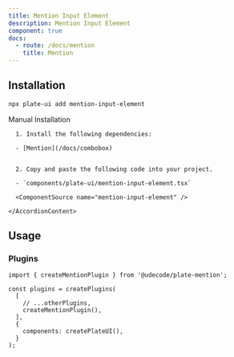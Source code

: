 ```yaml
---
title: Mention Input Element
description: Mention Input Element
component: true
docs:
  - route: /docs/mention
    title: Mention
---
```


<ComponentPreview name="playground-demo" id="mention" />

## Installation

```bash
npx plate-ui add mention-input-element
```

<Accordion type="single" collapsible>
  <AccordionItem value="manual-installation">
    <AccordionTrigger>Manual Installation</AccordionTrigger>
    <AccordionContent>

      1. Install the following dependencies:

      - [Mention](/docs/combobox)


      2. Copy and paste the following code into your project.

      - `components/plate-ui/mention-input-element.tsx`

      <ComponentSource name="mention-input-element" />

    </AccordionContent>

  </AccordionItem>
</Accordion>

## Usage

### Plugins

```tsx
import { createMentionPlugin } from '@udecode/plate-mention';

const plugins = createPlugins(
  [
    // ...otherPlugins,
    createMentionPlugin(),
  ],
  {
    components: createPlateUI(),
  }
);
```
